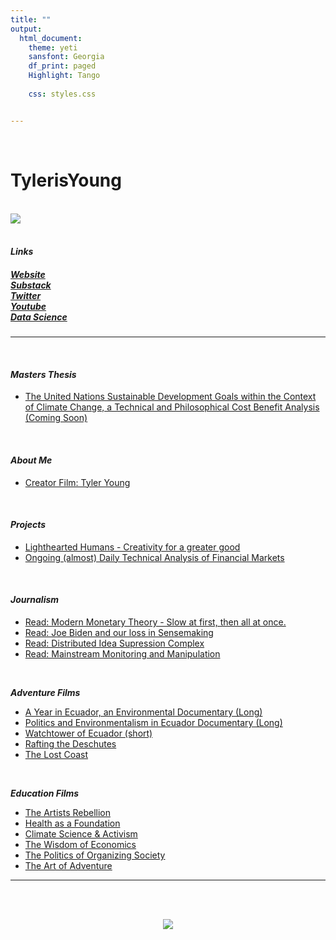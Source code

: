 ```yaml
---
title: ""
output:
  html_document:
    theme: yeti
    sansfont: Georgia
    df_print: paged
    Highlight: Tango
    
    css: styles.css


---
```

<br>

<h1>**TylerisYoung**</h1>

<br>
![](./images/selfie-modified_small.png)
<br>
<br>

<h4>
***Links***
</h4>
<h5>
*[Website](https://www.tylerisyoung.com)*  
*[Substack](https://www.tylerisyoung.substack.com)*   
*[Twitter](https://www.twitter.com/Tylerisyoung)*  
*[Youtube](https://https://www.youtube.com/tylerisyoung)*   
*[Data Science](https://www.tylerisyoung.com/datascience.html)* 
</h5>
 _________________________
<br>

<h4>
***Masters Thesis***
</h4>

- [The United Nations Sustainable Development Goals within the Context of Climate Change, a Technical and Philosophical Cost Benefit Analysis (Coming Soon)]()


<br>

<h4>
***About Me***
</h4>

- [Creator Film: Tyler Young](https://www.youtube.com/watch?v=upbaGKm1ofY&t=7s) 

<br>

<h4>
***Projects***
</h4>
- [Lighthearted Humans - Creativity for a greater good](www.lightheartedhumans.com)   
- [Ongoing (almost) Daily Technical Analysis of Financial Markets](./ongoingta.html)    

<br>


<h4>
***Journalism***
</h4>
- [Read: Modern Monetary Theory - Slow at first, then all at once.](./mmt.html)  
- [Read: Joe Biden and our loss in Sensemaking ](./JoeBidenandourlossinsensemaking.html)  
- [Read: Distributed Idea Supression Complex](./distributedideasupressioncomplex.html)  
- [Read: Mainstream Monitoring and Manipulation](./mainstreammonitoringandmanipulation.html)


<br>

***Adventure Films***
</h4>

- [A Year in Ecuador, an Environmental Documentary (Long)](https://vimeo.com/341473027)  
- [Politics and Environmentalism in Ecuador Documentary (Long)](https://youtu.be/veequUBqgKA)  
- [Watchtower of Ecuador (short)](https://www.youtube.com/watch?v=ZbWKWzaExlk)  
- [Rafting the Deschutes](https://www.youtube.com/watch?v=X44Z_ywcGFs)
- [The Lost Coast](https://youtu.be/YUOhvFJArkw)

<br>

***Education Films***
</h4>

- [The Artists Rebellion](https://www.youtube.com/watch?v=3Yp1ob_T7_k)  
- [Health as a Foundation](https://www.youtube.com/watch?v=MdYHgOKxjXY&t=84s)  
- [Climate Science & Activism](https://www.youtube.com/watch?v=J7p_TM6kFW4&t=4s)  
- [The Wisdom of Economics](https://www.youtube.com/watch?v=9iA52aN510Y&t=1s)  
- [The Politics of Organizing Society](https://www.youtube.com/watch?v=lS5vRjbHpBw&t=2s)  
- [The Art of Adventure](https://www.youtube.com/watch?v=Zq014Q96pzM&t=2s)  


 _________________________

<br>
<br>
<center>
![](images/tylerisyounglogo_small_tiny_2.png)



 </center>